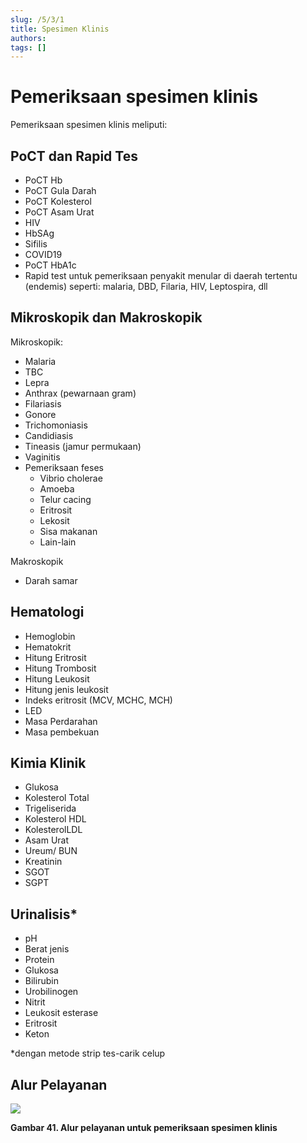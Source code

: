 ```yaml
---
slug: /5/3/1
title: Spesimen Klinis
authors: 
tags: []
---
```


# Pemeriksaan spesimen klinis

Pemeriksaan spesimen klinis meliputi:

## PoCT dan Rapid Tes
- PoCT Hb
- PoCT Gula Darah
- PoCT Kolesterol
- PoCT Asam Urat
- HIV
- HbSAg
- Sifilis
- COVID19
- PoCT HbA1c
- Rapid test untuk pemeriksaan penyakit menular di daerah tertentu (endemis) seperti: malaria, DBD, Filaria, HIV, Leptospira, dll

## Mikroskopik dan Makroskopik
Mikroskopik:
- Malaria
- TBC
- Lepra
- Anthrax (pewarnaan gram)
- Filariasis
- Gonore
- Trichomoniasis
- Candidiasis
- Tineasis (jamur permukaan)
- Vaginitis
- Pemeriksaan feses 
  - Vibrio cholerae 
  - Amoeba
  - Telur cacing 
  - Eritrosit 
  - Lekosit 
  - Sisa makanan 
  - Lain-lain

Makroskopik
- Darah samar

## Hematologi
- Hemoglobin
- Hematokrit 
- Hitung Eritrosit
- Hitung Trombosit
- Hitung Leukosit
- Hitung jenis leukosit
- Indeks eritrosit (MCV, MCHC, MCH)
- LED
- Masa Perdarahan
- Masa pembekuan

## Kimia Klinik
- Glukosa
- Kolesterol Total
- Trigeliserida
- Kolesterol HDL
- KolesterolLDL
- Asam Urat
- Ureum/ BUN
- Kreatinin
- SGOT
- SGPT

## Urinalisis\*
- pH
- Berat jenis
- Protein
- Glukosa
- Bilirubin
- Urobilinogen
- Nitrit
- Leukosit esterase
- Eritrosit
- Keton

\*dengan metode strip tes-carik celup

## Alur Pelayanan

![](/ilm/image112.jpg)

**Gambar 41. Alur pelayanan untuk pemeriksaan spesimen klinis**
